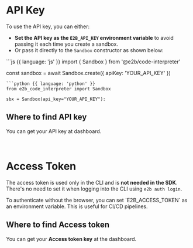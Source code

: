 
# API Key

To use the API key, you can either:

- **Set the API key as the `E2B_API_KEY` environment variable** to avoid passing it each time you create a sandbox.
- Or pass it directly to the `Sandbox` constructor as shown below:

<CodeGroup>
```js {{ language: 'js' }}
import { Sandbox } from '@e2b/code-interpreter'

const sandbox = await Sandbox.create({ apiKey: 'YOUR_API_KEY' })
```
```python {{ language: 'python' }}
from e2b_code_interpreter import Sandbox

sbx = Sandbox(api_key="YOUR_API_KEY"):
```
</CodeGroup>

## Where to find API key

You can get your API key at <Link href="/dashboard?tab=keys">dashboard</Link>.

<br/>

# Access Token

The access token is used only in the CLI and is **not needed in the SDK**. There's no need to set it when logging into the CLI using `e2b auth login`.

<Note>
To authenticate without the browser, you can set `E2B_ACCESS_TOKEN` as an environment variable. This is useful for CI/CD pipelines.
</Note>

## Where to find Access token

You can get your **Access token key** at the <Link href="/dashboard/account">dashboard</Link>.

